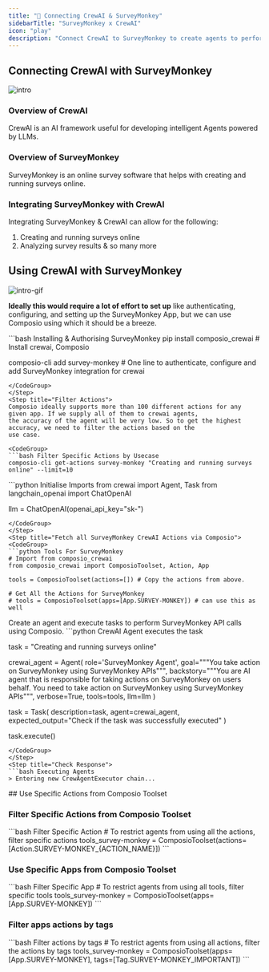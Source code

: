 ```yaml
---
title: "🚀 Connecting CrewAI & SurveyMonkey"
sidebarTitle: "SurveyMonkey x CrewAI"
icon: "play"
description: "Connect CrewAI to SurveyMonkey to create agents to perform tasks using natural language"
---
```


## Connecting CrewAI with SurveyMonkey
![intro](/media/intro.jpg)

### Overview of CrewAI

CrewAI is an AI framework useful for developing intelligent Agents powered by LLMs.

### Overview of SurveyMonkey

SurveyMonkey is an online survey software that helps with creating and running surveys online.

### Integrating SurveyMonkey with CrewAI

Integrating SurveyMonkey & CrewAI can allow for the following:

1. Creating and running surveys online
2. Analyzing survey results
& so many more

## Using CrewAI with SurveyMonkey
![intro-gif](/media/intro.gif)
<Steps>
<Step title="Setting Up the Environment">

**Ideally this would require a lot of effort to set up** like authenticating, configuring, and setting up the SurveyMonkey App, but we can use Composio using which it should be a breeze.

<CodeGroup>
```bash Installing & Authorising SurveyMonkey
pip install composio_crewai # Install crewai, Composio 

composio-cli add survey-monkey # One line to authenticate, configure and add SurveyMonkey integration for crewai
```
</CodeGroup>
</Step>
<Step title="Filter Actions">
Composio ideally supports more than 100 different actions for any given app. If we supply all of them to crewai agents, 
the accuracy of the agent will be very low. So to get the highest accuracy, we need to filter the actions based on the 
use case.

<CodeGroup>
```bash Filter Specific Actions by Usecase
composio-cli get-actions survey-monkey "Creating and running surveys online" --limit=10
```
</CodeGroup>

</Step>
<Step title="Import Base Packages">

<CodeGroup>
```python Initialise Imports
from crewai import Agent, Task
from langchain_openai import ChatOpenAI

llm = ChatOpenAI(openai_api_key="sk-<OPENAI KEY>")
```
</CodeGroup>
</Step>
<Step title="Fetch all SurveyMonkey CrewAI Actions via Composio">
<CodeGroup>
```python Tools For SurveyMonkey
# Import from composio_crewai
from composio_crewai import ComposioToolset, Action, App

tools = ComposioToolset(actions=[]) # Copy the actions from above. 

# Get All the Actions for SurveyMonkey
# tools = ComposioToolset(apps=[App.SURVEY-MONKEY]) # can use this as well
```
</CodeGroup>
</Step>
<Step title="Execute the Agent">
Create an agent and execute tasks to perform SurveyMonkey API calls using Composio. 
<CodeGroup>
```python CrewAI Agent executes the task

task = "Creating and running surveys online"

crewai_agent = Agent(
    role='SurveyMonkey Agent',
    goal="""You take action on SurveyMonkey using SurveyMonkey APIs""",
    backstory="""You are AI agent that is responsible for taking actions on SurveyMonkey on users behalf. You need to take action on SurveyMonkey using SurveyMonkey APIs""",
    verbose=True,
    tools=tools,
    llm=llm
)

task = Task(
    description=task,
    agent=crewai_agent,
    expected_output="Check if the task was successfully executed"
)

task.execute()
```
</CodeGroup>
</Step>
<Step title="Check Response">
```bash Executing Agents
> Entering new CrewAgentExecutor chain...
```
</Step>
</Steps>
## Use Specific Actions from Composio Toolset

### Filter Specific Actions from Composio Toolset

<CodeGroup>
```bash Filter Specific Action
# To restrict agents from using all the actions, filter specific actions
tools_survey-monkey = ComposioToolset(actions=[Action.SURVEY-MONKEY_{ACTION_NAME}])
```
</CodeGroup>

### Use Specific Apps from Composio Toolset
<CodeGroup>
```bash Filter Specific App
# To restrict agents from using all tools, filter specific tools
tools_survey-monkey = ComposioToolset(apps=[App.SURVEY-MONKEY])
```
</CodeGroup>

### Filter apps actions by tags 
<CodeGroup>
```bash Filter actions by tags
# To restrict agents from using all actions, filter the actions by tags
tools_survey-monkey = ComposioToolset(apps=[App.SURVEY-MONKEY], tags=[Tag.SURVEY-MONKEY_IMPORTANT])
```
</CodeGroup>